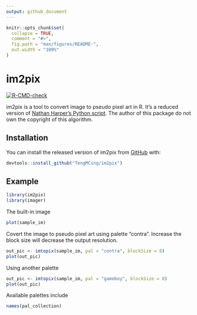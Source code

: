 ```yaml
---
output: github_document
---
```


<!-- README.md is generated from README.Rmd. Please edit that file -->

```r
knitr::opts_chunk$set(
  collapse = TRUE,
  comment = "#>",
  fig.path = "man/figures/README-",
  out.width = "100%"
)
```

# im2pix

<!-- badges: start -->
[![R-CMD-check](https://github.com/TengMCing/im2pix/workflows/R-CMD-check/badge.svg)](https://github.com/TengMCing/im2pix/actions)
<!-- badges: end -->

im2pix is a tool to convert image to pseudo pixel art in R. It's a reduced version of [Nathan Harper's Python script](https://github.com/nathanharper/phixelgator). The author of this package do not own the copyright of this algorithm.  

## Installation

You can install the released version of im2pix from [GitHub](https://github.com/TengMCing/im2pix) with:

``` r
devtools::install_github("TengMCing/im2pix")
```

## Example

```r
library(im2pix)
library(imager)
```

The built-in image

```r
plot(sample_im)
```

Covert the image to pseudo pixel art using palette "contra". Increase the block size will decrease the output resolution. 

```r
out_pic <- imtopix(sample_im, pal = "contra", blockSize = 8)
plot(out_pic)
```

Using another palette 

```r
out_pic <- imtopix(sample_im, pal = "gameboy", blockSize = 8)
plot(out_pic)
```

Available palettes include

```r
names(pal_collection)
```

